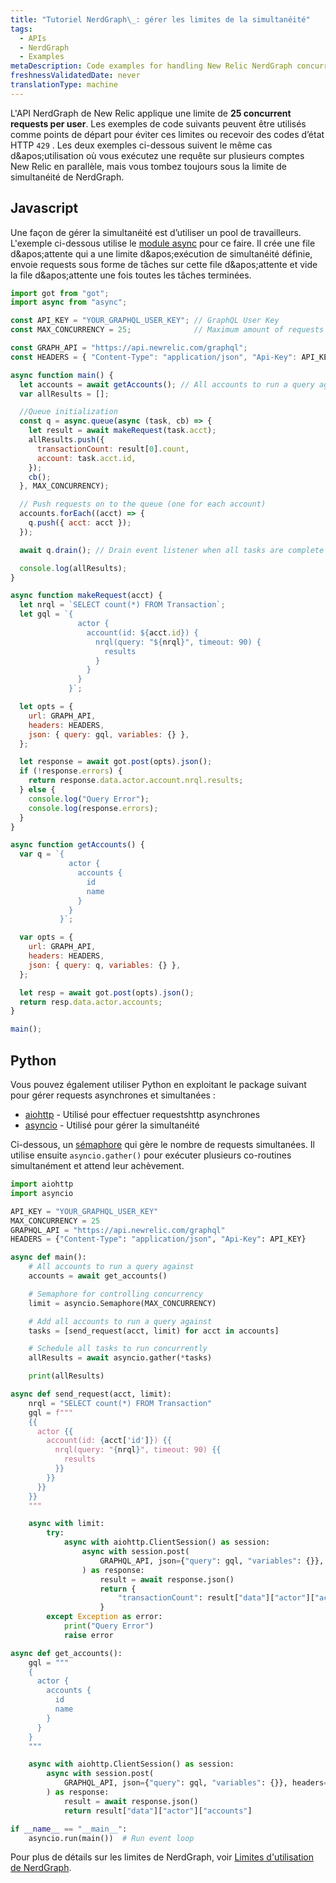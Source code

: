 ```yaml
---
title: "Tutoriel NerdGraph\_: gérer les limites de la simultanéité"
tags:
  - APIs
  - NerdGraph
  - Examples
metaDescription: Code examples for handling New Relic NerdGraph concurrency limits.
freshnessValidatedDate: never
translationType: machine
---
```


L'API NerdGraph de New Relic applique une limite de <DNT>**25 concurrent requests per user**</DNT>. Les exemples de code suivants peuvent être utilisés comme points de départ pour éviter ces limites ou recevoir des codes d’état HTTP `429` . Les deux exemples ci-dessous suivent le même cas d&amp;apos;utilisation où vous exécutez une requête sur plusieurs comptes New Relic en parallèle, mais vous tombez toujours sous la limite de simultanéité de NerdGraph.

## Javascript

Une façon de gérer la simultanéité est d’utiliser un pool de travailleurs. L'exemple ci-dessous utilise le [module async](https://caolan.github.io/async/v3/docs.html#queue) pour ce faire. Il crée une file d&amp;apos;attente qui a une limite d&amp;apos;exécution de simultanéité définie, envoie requests sous forme de tâches sur cette file d&amp;apos;attente et vide la file d&amp;apos;attente une fois toutes les tâches terminées.

```js
import got from "got";
import async from "async";

const API_KEY = "YOUR_GRAPHQL_USER_KEY"; // GraphQL User Key
const MAX_CONCURRENCY = 25;              // Maximum amount of requests in queue at a given time

const GRAPH_API = "https://api.newrelic.com/graphql";
const HEADERS = { "Content-Type": "application/json", "Api-Key": API_KEY };

async function main() {
  let accounts = await getAccounts(); // All accounts to run a query against
  var allResults = [];

  //Queue initialization
  const q = async.queue(async (task, cb) => {
    let result = await makeRequest(task.acct);
    allResults.push({
      transactionCount: result[0].count,
      account: task.acct.id,
    });
    cb();
  }, MAX_CONCURRENCY);

  // Push requests on to the queue (one for each account)
  accounts.forEach((acct) => {
    q.push({ acct: acct });
  });

  await q.drain(); // Drain event listener when all tasks are complete

  console.log(allResults);
}

async function makeRequest(acct) {
  let nrql = `SELECT count(*) FROM Transaction`;
  let gql = `{
               actor {
                 account(id: ${acct.id}) {
                   nrql(query: "${nrql}", timeout: 90) {
                     results
                   }
                 }
               }
             }`;

  let opts = {
    url: GRAPH_API,
    headers: HEADERS,
    json: { query: gql, variables: {} },
  };

  let response = await got.post(opts).json();
  if (!response.errors) {
    return response.data.actor.account.nrql.results;
  } else {
    console.log("Query Error");
    console.log(response.errors);
  }
}

async function getAccounts() {
  var q = `{
             actor {
               accounts {
                 id
                 name
               }
             }
           }`;

  var opts = {
    url: GRAPH_API,
    headers: HEADERS,
    json: { query: q, variables: {} },
  };

  let resp = await got.post(opts).json();
  return resp.data.actor.accounts;
}

main();
```

## Python

Vous pouvez également utiliser Python en exploitant le package suivant pour gérer requests asynchrones et simultanées :

* [aiohttp](https://docs.aiohttp.org/en/stable/) - Utilisé pour effectuer requestshttp asynchrones
* [asyncio](https://docs.python.org/3/library/asyncio.html) - Utilisé pour gérer la simultanéité

Ci-dessous, un [sémaphore](https://docs.python.org/3/library/asyncio-sync.html?highlight=semaphore#asyncio.Semaphore) qui gère le nombre de requests simultanées. Il utilise ensuite `asyncio.gather()` pour exécuter plusieurs co-routines simultanément et attend leur achèvement.

```py
import aiohttp
import asyncio

API_KEY = "YOUR_GRAPHQL_USER_KEY"
MAX_CONCURRENCY = 25
GRAPHQL_API = "https://api.newrelic.com/graphql"
HEADERS = {"Content-Type": "application/json", "Api-Key": API_KEY}

async def main():
    # All accounts to run a query against
    accounts = await get_accounts()

    # Semaphore for controlling concurrency
    limit = asyncio.Semaphore(MAX_CONCURRENCY)

    # Add all accounts to run a query against
    tasks = [send_request(acct, limit) for acct in accounts]

    # Schedule all tasks to run concurrently
    allResults = await asyncio.gather(*tasks)

    print(allResults)

async def send_request(acct, limit):
    nrql = "SELECT count(*) FROM Transaction"
    gql = f"""
    {{
      actor {{
        account(id: {acct['id']}) {{
          nrql(query: "{nrql}", timeout: 90) {{
            results
          }}
        }}
      }}
    }}
    """

    async with limit:
        try:
            async with aiohttp.ClientSession() as session:
                async with session.post(
                    GRAPHQL_API, json={"query": gql, "variables": {}}, headers=HEADERS
                ) as response:
                    result = await response.json()
                    return {
                        "transactionCount": result["data"]["actor"]["account"]["nrql"]["results"][0]["count"],"account": acct["id"],
                    }
        except Exception as error:
            print("Query Error")
            raise error

async def get_accounts():
    gql = """
    {
      actor {
        accounts {
          id
          name
        }
      }
    }
    """

    async with aiohttp.ClientSession() as session:
        async with session.post(
            GRAPHQL_API, json={"query": gql, "variables": {}}, headers=HEADERS
        ) as response:
            result = await response.json()
            return result["data"]["actor"]["accounts"]

if __name__ == "__main__":
    asyncio.run(main())  # Run event loop
```

Pour plus de détails sur les limites de NerdGraph, voir [Limites d'utilisation de NerdGraph](/docs/apis/nerdgraph/nerdgraph-usage-limits).